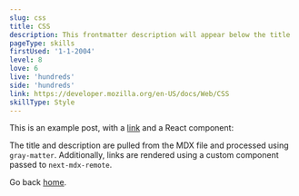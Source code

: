 ```yaml
---
slug: css
title: CSS
description: This frontmatter description will appear below the title
pageType: skills
firstUsed: '1-1-2004'
level: 8
love: 6
live: 'hundreds'
side: 'hundreds'
link: https://developer.mozilla.org/en-US/docs/Web/CSS
skillType: Style
---
```


This is an example post, with a [link](https://nextjs.org) and a React component:

The title and description are pulled from the MDX file and processed using `gray-matter`. Additionally, links are rendered using a custom component passed to `next-mdx-remote`.

Go back [home](/).
